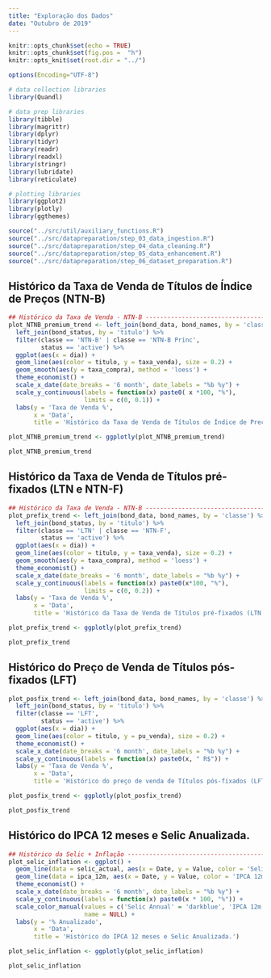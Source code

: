 ```yaml
---
title: "Exploração dos Dados"
date: "Outubro de 2019"
---
```


```r
knitr::opts_chunk$set(echo = TRUE)
knitr::opts_chunk$set(fig.pos =  "h")
knitr::opts_knit$set(root.dir = "../")

options(Encoding="UTF-8")

# data collection libraries
library(Quandl)

# data prep libraries
library(tibble)
library(magrittr)
library(dplyr)
library(tidyr)
library(readr)
library(readxl)
library(stringr)
library(lubridate)
library(reticulate)

# plotting libraries
library(ggplot2)
library(plotly)
library(ggthemes)

source("../src/util/auxiliary_functions.R")
source("../src/datapreparation/step_03_data_ingestion.R")
source("../src/datapreparation/step_04_data_cleaning.R")
source("../src/datapreparation/step_05_data_enhancement.R")
source("../src/datapreparation/step_06_dataset_preparation.R")

```

## Histórico da Taxa de Venda de Títulos de Índice de Preços (NTN-B)

```r
## Histórico da Taxa de Venda - NTN-B ----------------------------------------
plot_NTNB_premium_trend <- left_join(bond_data, bond_names, by = 'classe') %>%
  left_join(bond_status, by = 'titulo') %>%
  filter(classe == 'NTN-B' | classe == 'NTN-B Princ',
         status == 'active') %>%
  ggplot(aes(x = dia)) +
  geom_line(aes(color = titulo, y = taxa_venda), size = 0.2) +
  geom_smooth(aes(y = taxa_compra), method = 'loess') +
  theme_economist() +
  scale_x_date(date_breaks = '6 month', date_labels = "%b %y") +
  scale_y_continuous(labels = function(x) paste0( x *100, "%"),
                     limits = c(0, 0.1)) +
  labs(y = 'Taxa de Venda %',
       x = 'Data',
       title = 'Histórico da Taxa de Venda de Títulos de Índice de Preços (NTN-B)')

plot_NTNB_premium_trend <- ggplotly(plot_NTNB_premium_trend)

plot_NTNB_premium_trend
```

## Histórico da Taxa de Venda de Títulos pré-fixados (LTN e NTN-F)

```r
## Histórico da Taxa de Venda - NTN-B ----------------------------------------
plot_prefix_trend <- left_join(bond_data, bond_names, by = 'classe') %>%
  left_join(bond_status, by = 'titulo') %>%
  filter(classe == 'LTN' | classe == 'NTN-F',
         status == 'active') %>%
  ggplot(aes(x = dia)) +
  geom_line(aes(color = titulo, y = taxa_venda), size = 0.2) +
  geom_smooth(aes(y = taxa_compra), method = 'loess') +
  theme_economist() +
  scale_x_date(date_breaks = '6 month', date_labels = "%b %y") +
  scale_y_continuous(labels = function(x) paste0(x*100, "%"),
                     limits = c(0, 0.2)) +
  labs(y = 'Taxa de Venda %',
       x = 'Data',
       title = 'Histórico da Taxa de Venda de Títulos pré-fixados (LTN e NTN-F)')

plot_prefix_trend <- ggplotly(plot_prefix_trend)

plot_prefix_trend
```

## Histórico do Preço de Venda de Títulos pós-fixados (LFT)

```r
plot_posfix_trend <- left_join(bond_data, bond_names, by = 'classe') %>%
  left_join(bond_status, by = 'titulo') %>%
  filter(classe == 'LFT',
         status == 'active') %>%
  ggplot(aes(x = dia)) +
  geom_line(aes(color = titulo, y = pu_venda), size = 0.2) +
  theme_economist() +
  scale_x_date(date_breaks = '6 month', date_labels = "%b %y") +
  scale_y_continuous(labels = function(x) paste0(x, " R$")) +
  labs(y = 'Taxa de Venda %',
       x = 'Data',
       title = 'Histórico do preço de venda de Títulos pós-fixados (LFT)')

plot_posfix_trend <- ggplotly(plot_posfix_trend)

plot_posfix_trend
```

## Histórico do IPCA 12 meses e Selic Anualizada.

```r
## Histórico da Selic + Inflação -------------------------------------------
plot_selic_inflation <- ggplot() +
  geom_line(data = selic_actual, aes(x = Date, y = Value, color = 'Selic Annual')) +
  geom_line(data = ipca_12m, aes(x = Date, y = Value, color = 'IPCA 12m')) +
  theme_economist() +
  scale_x_date(date_breaks = '6 month', date_labels = "%b %y") +
  scale_y_continuous(labels = function(x) paste0(x * 100, "%")) +
  scale_color_manual(values = c('Selic Annual' = 'darkblue', 'IPCA 12m' = 'darkred'),
                     name = NULL) +
  labs(y = '% Anualizado',
       x = 'Data',
       title = 'Histórico do IPCA 12 meses e Selic Anualizada.')

plot_selic_inflation <- ggplotly(plot_selic_inflation)

plot_selic_inflation
```